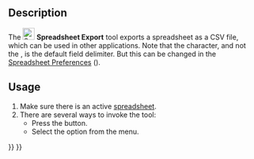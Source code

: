 <languages/>

{{Docnav
|[[Spreadsheet_Import|Import]]
|[[Spreadsheet_MergeCells|Merge Cells]]
|[[Spreadsheet_Workbench|Spreadsheet]]
|IconL=Spreadsheet_Import.svg
|IconR=Spreadsheet_MergeCells.svg
|IconC=Workbench_Spreadsheet.svg
}}

{{GuiCommand
|Name=Spreadsheet Export
|MenuLocation=Spreadsheet → Export spreadsheet
|Workbenches=[[Spreadsheet_Workbench|Spreadsheet]]
|Version=0.17
|SeeAlso=[[Spreadsheet_Import|Spreadsheet Import]]
}}

==Description==

The [[File:Spreadsheet_Export.svg|24px]] '''Spreadsheet Export''' tool exports a spreadsheet as a CSV file, which can be used in other applications. Note that the {{Value|tab}} character, and not the {{Value|comma}}, is the default field delimiter. But this can be changed in the [[Spreadsheet_Preferences|Spreadsheet Preferences]] ({{Version|0.20}}).

==Usage==

# Make sure there is an active [[Spreadsheet_CreateSheet|spreadsheet]].
# There are several ways to invoke the tool:
#* Press the {{Button|[[File:Spreadsheet_Export.svg|16px]] [[Spreadsheet_Export|Export spreadsheet]]}} button.
#* Select the {{MenuCommand|Spreadsheet → [[File:Spreadsheet_Export.svg|16px]] Export spreadsheet}} option from the menu.


{{Docnav
|[[Spreadsheet_Import|Import]]
|[[Spreadsheet_MergeCells|Merge Cells]]
|[[Spreadsheet_Workbench|Spreadsheet]]
|IconL=Spreadsheet_Import.svg
|IconR=Spreadsheet_MergeCells.svg
|IconC=Workbench_Spreadsheet.svg
}}

{{Spreadsheet_Tools_navi{{#translation:}}}}
{{Userdocnavi{{#translation:}}}}